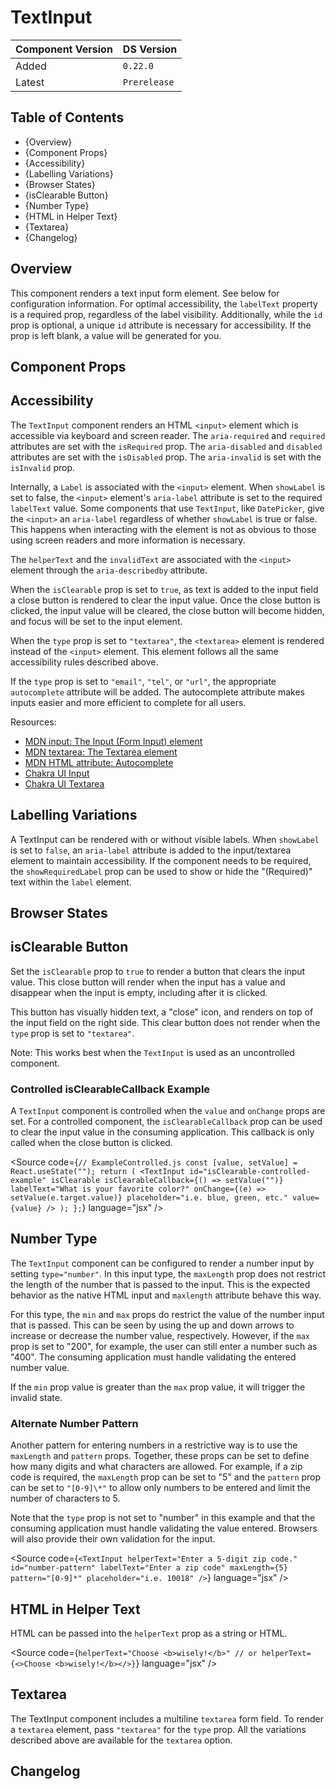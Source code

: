 

<Meta of={TextInputStories} />

# TextInput

| Component Version | DS Version   |
| ----------------- | ------------ |
| Added             | `0.22.0`     |
| Latest            | `Prerelease` |

## Table of Contents

- {<Link href="#overview" target="_self">Overview</Link>}
- {<Link href="#component-props" target="_self">Component Props</Link>}
- {<Link href="#accessibility" target="_self">Accessibility</Link>}
- {<Link href="#labelling-variations" target="_self">Labelling Variations</Link>}
- {<Link href="#browser-states" target="_self">Browser States</Link>}
- {<Link href="#isclearable-button" target="_self">isClearable Button</Link>}
- {<Link href="#number-type" target="_self">Number Type</Link>}
- {<Link href="#html-in-helper-text" target="_self">HTML in Helper Text</Link>}
- {<Link href="#textarea" target="_self">Textarea</Link>}
- {<Link href="#changelog" target="_self">Changelog</Link>}

## Overview

<Description of={TextInputStories} />

This component renders a text input form element. See below for configuration
information. For optimal accessibility, the `labelText` property is a required
prop, regardless of the label visibility. Additionally, while the `id` prop is
optional, a unique `id` attribute is necessary for accessibility. If the prop
is left blank, a value will be generated for you.

## Component Props

<Canvas of={TextInputStories.WithControls} />

<ArgTypes of={TextInputStories.WithControls} />

## Accessibility

The `TextInput` component renders an HTML `<input>` element which is accessible
via keyboard and screen reader. The `aria-required` and `required` attributes are
set with the `isRequired` prop. The `aria-disabled` and `disabled` attributes are
set with the `isDisabled` prop. The `aria-invalid` is set with the `isInvalid`
prop.

Internally, a `Label` is associated with the `<input>` element. When `showLabel`
is set to false, the `<input>` element's `aria-label` attribute is set to the
required `labelText` value. Some components that use `TextInput`, like `DatePicker`,
give the `<input>` an `aria-label` regardless of whether `showLabel` is true or false.
This happens when interacting with the element is not as obvious to those using screen
readers and more information is necessary.

The `helperText` and the `invalidText` are associated with the `<input>` element
through the `aria-describedby` attribute.

When the `isClearable` prop is set to `true`, as text is added to the input
field a close button is rendered to clear the input value. Once the close button
is clicked, the input value will be cleared, the close button will become hidden,
and focus will be set to the input element.

When the `type` prop is set to `"textarea"`, the `<textarea>` element
is rendered instead of the `<input>` element. This element follows all the same
accessibility rules described above.

If the `type` prop is set to `"email"`, `"tel"`, or `"url"`, the appropriate
`autocomplete` attribute will be added. The autocomplete attribute makes inputs
easier and more efficient to complete for all users.

Resources:

- [MDN input: The Input (Form Input) element](https://developer.mozilla.org/en-US/docs/Web/HTML/Element/input)
- [MDN textarea: The Textarea element](https://developer.mozilla.org/en-US/docs/Web/HTML/Element/textarea)
- [MDN HTML attribute: Autocomplete](https://developer.mozilla.org/en-US/docs/Web/HTML/Attributes/autocomplete)
- [Chakra UI Input](https://chakra-ui.com/docs/components/form/input)
- [Chakra UI Textarea](https://chakra-ui.com/docs/components/form/textarea)

## Labelling Variations

A TextInput can be rendered with or without visible labels. When `showLabel` is
set to `false`, an `aria-label` attribute is added to the input/textarea element
to maintain accessibility. If the component needs to be required, the
`showRequiredLabel` prop can be used to show or hide the "(Required)" text
within the `label` element.

<Canvas of={TextInputStories.LabellingVariations} />

## Browser States

<Canvas of={TextInputStories.BrowserStates} />

## isClearable Button

Set the `isClearable` prop to `true` to render a button that clears the input
value. This close button will render when the input has a value and disappear
when the input is empty, including after it is clicked.

This button has visually hidden text, a "close" icon, and renders on top
of the input field on the right side. This clear button does not render when
the `type` prop is set to `"textarea"`.

Note: This works best when the `TextInput` is used as an uncontrolled component.

<Canvas of={TextInputStories.isClearableButton} />

### Controlled isClearableCallback Example

A `TextInput` component is controlled when the `value` and `onChange` props are
set. For a controlled component, the `isClearableCallback` prop can be used to
clear the input value in the consuming application. This callback is only called
when the close button is clicked.

<Source
  code={`
// ExampleControlled.js
  const [value, setValue] = React.useState("");
  return (
    <TextInput
      id="isClearable-controlled-example"
      isClearable
      isClearableCallback={() => setValue("")}
      labelText="What is your favorite color?"
      onChange={(e) => setValue(e.target.value)}
      placeholder="i.e. blue, green, etc."
      value={value}
    />
  );
};
`}
  language="jsx"
/>

<Canvas of={TextInputStories.ControlledExample} />

## Number Type

The `TextInput` component can be configured to render a number input by setting
`type="number"`. In this input type, the `maxLength` prop does not restrict the
length of the number that is passed to the input. This is the expected behavior
as the native HTML input and `maxlength` attribute behave this way.

For this type, the `min` and `max` props do restrict the value of the number
input that is passed. This can be seen by using the up and down arrows to
increase or decrease the number value, respectively. However, if the `max` prop
is set to "200", for example, the user can still enter a number such as "400".
The consuming application must handle validating the entered number value.

If the `min` prop value is greater than the `max` prop value, it will trigger
the invalid state.

<Canvas of={TextInputStories.NumberType} />

### Alternate Number Pattern

Another pattern for entering numbers in a restrictive way is to use the
`maxLength` and `pattern` props. Together, these props can be set to define how
many digits and what characters are allowed. For example, if a zip code is
required, the `maxLength` prop can be set to "5" and the `pattern` prop can be
set to `"[0-9]\*"` to allow only numbers to be entered and limit the number of
characters to 5.

Note that the `type` prop is not set to "number" in this example and that the
consuming application must handle validating the value entered. Browsers will
also provide their own validation for the input.

<Source
  code={`
<TextInput
  helperText="Enter a 5-digit zip code."
  id="number-pattern"
  labelText="Enter a zip code"
  maxLength={5}
  pattern="[0-9]*"
  placeholder="i.e. 10018"
/>
`}
  language="jsx"
/>

<Canvas of={TextInputStories.AlternateNumberPattern} />

## HTML in Helper Text

HTML can be passed into the `helperText` prop as a string or HTML.

<Source
  code={`
helperText="Choose <b>wisely!</b>"
// or
helperText={<>Choose <b>wisely!</b></>}
`}
  language="jsx"
/>

<Canvas of={TextInputStories.HTMLHelperText} />

## Textarea

The TextInput component includes a multiline `textarea` form field. To render a
`textarea` element, pass `"textarea"` for the `type` prop. All the variations
described above are available for the `textarea` option.

<Canvas of={TextInputStories.Textarea} />

## Changelog

<ComponentChangelogTable changelogData={changelogData} />
